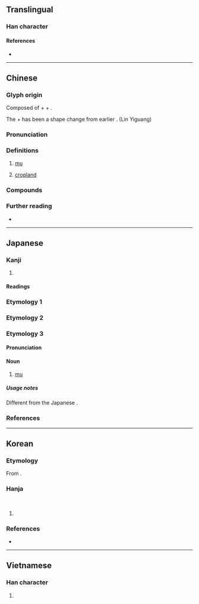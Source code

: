 {{also|亩}}
{{character info}}
==Translingual==

===Han character===
{{Han char|rn=102|rad=田|as=05|sn=10|four=07680|canj=YWNO|ids=⿰亩久}}

====References====
* {{Han ref|kx=0761.140|dkj=21815|dj=1171.060|hdz=42538.030|uh=755D|ud=30045|bh=AF61|bd=44897}}

----

==Chinese==
{{zh-forms|s=亩|alt=畞,𤱑,畒,畆,畮}}
{{zh-wp}}

===Glyph origin===
{{Han etym}}

Composed of {{l|zh|田|t=cropland}} + {{l|zh|十|t=ten}} + {{l|zh|久|t=longlasting}}.

The {{l|zh|十}} + {{l|zh|久}} has been a shape change from earlier {{och-l|每}}. (Lin Yiguang)

===Pronunciation===
{{zh-pron
|m=mǔ
|m-s=mong3
|c=mau5
|h=pfs=méu
|md=mū
|mn=bó͘
|w=3meu,3hhmm
|w_note=3meu - literary; 3hhmm - vernacular
|mc=y
|oc=y
|ma=
|cat=n
}}

===Definitions===
{{zh-hanzi}}

# [[mu]] {{gloss|a Chinese measuring unit currently equivalent to 666 and 2/3 meters squared in Mainland China}}
# {{lb|zh|classical}} [[cropland]]

===Compounds===
{{zh-der|畝把兩畝|畝把二畝|壟畝之臣|南畝|市畝|十畝之間|一畝之宮|地畝|公畝|畎畝下才|畎畝|畎畝之中|畝鍾|畝丘|英畝|隴畝}}

===Further reading===
* {{pedia|Chinese units of measurement}}

{{zh-cat|Elementary}}

----

==Japanese==

===Kanji===
{{ja-kanji|grade=c|rs=田05}}

# {{rfdef|ja|sort=田05}}

====Readings====
{{ja-readings
|goon=む, も
|kanon=ぼう
|kanyoon=ほ
|kun=うね-, せ-
}}

===Etymology 1===
{{ja-kanjitab|うね|yomi=k}}
{{ja-see|うね}}

===Etymology 2===
{{ja-kanjitab|せ|yomi=k}}
{{ja-see|せ}}

===Etymology 3===
{{ja-kanjitab|ほ|yomi=kanyoon}}

====Pronunciation====
{{ja-pron|ほ|acc=1|acc_ref=DJR|yomi=kanyoon}}

====Noun====
{{ja-noun|ほ}}

# [[mu]] {{gloss|Chinese unit of surface area}}

=====Usage notes=====
Different from the Japanese {{m|ja|畝|tr=se|t={{w|Se (unit of measurement)|''se''}}}}.

===References===
<references/>

----

==Korean==

===Etymology===
From {{der|ko|ltc|-}} {{ltc-l|畝|id=1}}. {{hanja-hunmong|모〯|mwo|地理#상07A|alt=畒}}

===Hanja===
{{ko-hanja-search}}
{{ko-hanja|이랑|무}}<br>
{{ko-hanja|이랑|묘}}

# {{hanja form of|[[무]]/[[묘]]|[[mu]] {{gloss|Chinese unit of surface area}}}}

===References===
* {{R:hanjadoc|7642}}

----

==Vietnamese==

===Han character===
{{vi-readings|reading=mẩu, mẫu|rs=田05}}

# {{rfdef|vi}}